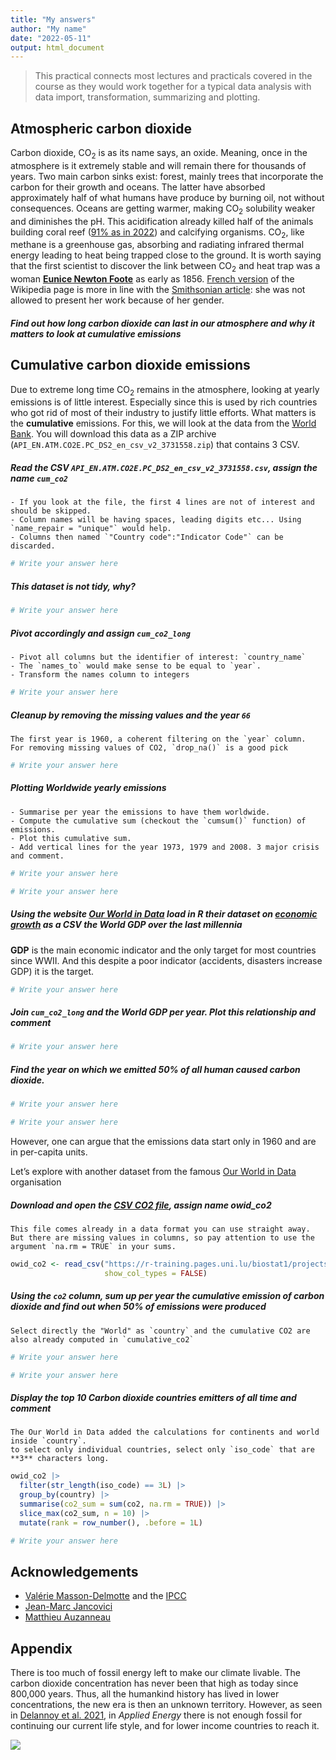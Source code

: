 ```yaml
---
title: "My answers"
author: "My name"
date: "2022-05-11"
output: html_document
---
```





>This practical connects most lectures and practicals covered in the course as they would work together for a typical data analysis with data import, transformation, summarizing and plotting.


## Atmospheric carbon dioxide


Carbon dioxide, CO<sub>2</sub> is as its name says, an oxide. Meaning, once in the atmosphere is it extremely stable
and will remain there for thousands of years. Two main carbon sinks exist: forest, mainly trees that incorporate the carbon
 for their growth and oceans. The latter have absorbed approximately half of what humans have produce by burning oil,
 not without consequences. Oceans are getting warmer, making CO<sub>2</sub> solubility weaker and diminishes the pH.
 This acidification already killed half of the animals building coral reef ([91% as in 2022](https://www.theguardian.com/environment/2022/may/10/devastating-90-of-reefs-surveyed-on-great-barrier-reef-affected-by-coral-bleaching-in-2022)) and calcifying organisms.
 CO<sub>2</sub>, like methane is a greenhouse gas, absorbing and radiating infrared thermal energy 
 leading to heat being trapped close to the ground. 
It is worth saying that the first scientist to discover the link between CO<sub>2</sub> and heat trap was a woman [**Eunice Newton Foote**](https://en.wikipedia.org/wiki/Eunice_Newton_Foote) as early as 1856. [French version](https://fr.wikipedia.org/wiki/Eunice_Newton_Foote) of the Wikipedia page is more in line with the [Smithsonian article](https://www.smithsonianmag.com/science-nature/lady-scientist-helped-revolutionize-climate-science-didnt-get-credit-180961291/): she was not allowed to present her work because of her gender.



##### Find out how long carbon dioxide can last in our atmosphere and why it matters to look at **cumulative** emissions


## Cumulative carbon dioxide emissions

Due to extreme long time CO<sub>2</sub> remains in the atmosphere, looking at yearly emissions is of little interest.
Especially since this is used by rich countries who got rid of most of their industry to justify little efforts.
What matters is the **cumulative** emissions. For this, we will look at the data from the [World Bank](https://data.worldbank.org/indicator/EN.ATM.CO2E.PC).
You will download this data as a ZIP archive (`API_EN.ATM.CO2E.PC_DS2_en_csv_v2_3731558.zip`) that contains 3 CSV.


##### Read the CSV `API_EN.ATM.CO2E.PC_DS2_en_csv_v2_3731558.csv`, assign the name `cum_co2`

```block
- If you look at the file, the first 4 lines are not of interest and should be skipped.
- Column names will be having spaces, leading digits etc... Using `name_repair = "unique"` would help.
- Columns then named `"Country code":"Indicator Code"` can be discarded.
```

```r
# Write your answer here
```


##### This dataset is not tidy, why?

```r
# Write your answer here
```


##### Pivot accordingly and assign `cum_co2_long`

```block
- Pivot all columns but the identifier of interest: `country_name`
- The `names_to` would make sense to be equal to `year`.
- Transform the names column to integers
```


```r
# Write your answer here
```


##### Cleanup by removing the missing values and the year `66`

```block
The first year is 1960, a coherent filtering on the `year` column.
For removing missing values of CO2, `drop_na()` is a good pick
```

```r
# Write your answer here
```



##### Plotting Worldwide yearly emissions

```block
- Summarise per year the emissions to have them worldwide.
- Compute the cumulative sum (checkout the `cumsum()` function) of emissions.
- Plot this cumulative sum.
- Add vertical lines for the year 1973, 1979 and 2008. 3 major crisis and comment.
```


```r
# Write your answer here
```



```r
# Write your answer here
```



##### Using the website [Our World in Data](https://ourworldindata.org/economic-growth) load in R their dataset on [economic growth](https://ourworldindata.org/grapher/world-gdp-over-the-last-two-millennia?time=1900..2015) as a CSV the World GDP over the last millennia

**GDP** is the main economic indicator and the only target for most countries since WWII.
And this despite a poor indicator (accidents, disasters increase GDP) it is the target.

```r
# Write your answer here
```


##### Join `cum_co2_long` and the World GDP per year. Plot this relationship and comment


```r
# Write your answer here
```



##### Find the year on which we emitted 50% of all human caused carbon dioxide.

```r
# Write your answer here
```


```r
# Write your answer here
```


However, one can argue that the emissions data start only in  1960 and are in per-capita units.

Let's explore with another dataset from the famous [Our World in Data](https://ourworldindata.org/) organisation

##### Download and open the [CSV CO2 file](https://nyc3.digitaloceanspaces.com/owid-public/data/co2/owid-co2-data.csv), assign name owid_co2

```block
This file comes already in a data format you can use straight away.
But there are missing values in columns, so pay attention to use the argument `na.rm = TRUE` in your sums.
```

```r
owid_co2 <- read_csv("https://r-training.pages.uni.lu/biostat1/projects/data/owid-co2-data.csv",
                     show_col_types = FALSE)
```

##### Using the `co2` column, sum up per year the cumulative emission of carbon dioxide and find out when 50% of emissions were produced

```block
Select directly the "World" as `country` and the cumulative CO2 are also already computed in `cumulative_co2`
```

```r
# Write your answer here
```




```r
# Write your answer here
```


##### Display the top 10 Carbon dioxide **countries** emitters of all time and comment

```block
The Our World in Data added the calculations for continents and world inside `country`.
to select only individual countries, select only `iso_code` that are **3** characters long.
```

```r
owid_co2 |> 
  filter(str_length(iso_code) == 3L) |>
  group_by(country) |> 
  summarise(co2_sum = sum(co2, na.rm = TRUE)) |> 
  slice_max(co2_sum, n = 10) |> 
  mutate(rank = row_number(), .before = 1L)
```


```r
# Write your answer here
```




## Acknowledgements

- [Valérie Masson-Delmotte](https://www.lsce.ipsl.fr/Phocea/Pisp/index.php?nom=valerie.masson) and the [IPCC](https://www.ipcc.ch) 
- [Jean-Marc Jancovici](https://fr.wikipedia.org/wiki/Jean-Marc_Jancovici)
- [Matthieu Auzanneau](https://fr.wikipedia.org/wiki/Matthieu_Auzanneau)

## Appendix {#appendix}

There is too much of fossil energy left to make our climate livable. 
The carbon dioxide concentration has never been that high as today since 800,000 years.
Thus, all the humankind history has lived in lower concentrations, the new era is then an unknown territory.
However, as seen in [Delannoy et al. 2021](https://www.sciencedirect.com/science/article/pii/S0306261921011673?via%3Dihub), in _Applied Energy_ 
 there is not enough fossil for continuing our current life style, and for lower income countries to reach it. 

![](https://ars.els-cdn.com/content/image/1-s2.0-S0306261921011673-ga1_lrg.jpg)
